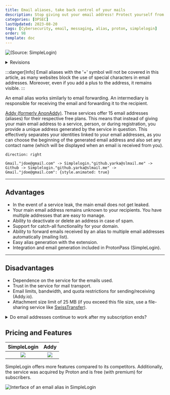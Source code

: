 ```yaml
---
title: Email aliases, take back control of your mails
description: Stop giving out your email address! Protect yourself from spam and email leaks, and send emails without compromising your identity.
categories: [OPSEC]
lastUpdated: 2023-08-20
tags: [Cybersecurity, email, messaging, alias, proton, simplelogin]
order: 98
template: doc
---
```


![(Source: SimpleLogin)](../../../assets/opsec/alias_mail/eamailaliases.webp)

<details>
<summary>Revisions</summary>
Date | Changes
--- | ---
15/06/2023 | Revisions
21/08/2023 | Revisions 
20/08/2023 | Initial push
</details>

:::danger[Info]
Email aliases with the '+' symbol will not be covered in this article, as many websites block the use of special characters in email addresses. Moreover, even if you add a plus to the address, it remains visible.
::: 

An email alias works similarly to email forwarding. An intermediary is responsible for receiving the email and forwarding it to the recipient.  

<a href="https//addy.io" target="_blank">Addy (formerly AnonAddy)</a>. These services offer 15 email addresses (aliases) for their respective free plans. This means that instead of giving your main email address to a service, person, or during registration, you provide a unique address generated by the service in question. This effectively separates your identities linked to your email addresses, as you can choose the beginning of the generated email address and also set any contact name (which will be displayed when an email is received from you).  


```d2 sketch pad=50 title="Logical diagram of how an email alias works" --dark-theme 200 input.d2
direction: right

Gmail."jdoe@gmail.com" -> Simplelogin."github.yarka@slmail.me" -> Github -> Simplelogin."github.yarka@slmail.me" -> Gmail."jdoe@gmail.com": {style.animated: true}
```

---

## Advantages

- In the event of a service leak, the main email does not get leaked.
- Your main email address remains unknown to your recipients. You have multiple addresses that are easy to manage.  
- Ability to deactivate or delete an address in case of spam.  
- Support for catch-all functionality for your domain.  
- Ability to forward emails received by an alias to multiple email addresses automatically (mailing list).  
- Easy alias generation with the extension.  
- Integration and email generation included in ProtonPass (SimpleLogin).

---

## Disadvantages

- Dependence on the service for the emails used.  
- Trust in the service for mail transport.  
- Email limits, bandwidth, and quota restrictions for sending/receiving (Addy.io).  
- Attachment size limit of 25 MB (if you exceed this file size, use a file-sharing service like <a href="https://www.swisstransfer.com" target="_blank">SwissTransfer</a>).

<details>
<summary>Do email addresses continue to work after my subscription ends?</summary>

SimpleLogin continues to offer its services even after your subscription ends:  

>When your subscription ends, all aliases you created continue working normally, both on receiving and sending emails. Concretely:
>- All aliases/domains/directories/mailboxes you have created are kept and continue working normally.
>- You cannot create new aliases if you exceed the free plan limit, i.e. have more than 10 aliases.
>- As features like catch-all or directory allow you to create aliases on-the-fly, those aliases cannot be automatically created if you have more than >10 aliases.
>- You cannot add new domain, directory, or mailbox.  
>
>For example, if you have 100 aliases by the time your subscription ends, these 100 aliases will continue receiving and sending emails normally. You >cannot, however, create new aliases.

</details>

## Pricing and Features

SimpleLogin | Addy
:---: | :---:
![](../../../assets/opsec/alias_mail/simplelogin.webp) | ![](../../../assets/opsec/alias_mail/addy.png)

SimpleLogin offers more features compared to its competitors. Additionally, the service was acquired by Proton and is free (with premium) for subscribers.

![Interface of an email alias in SimpleLogin](../../../assets/opsec/alias_mail/sl_interface.webp)